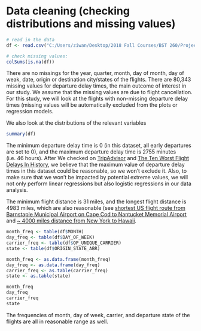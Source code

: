 # Data cleaning (checking distributions and missing values)
```{r}
# read in the data
df <- read.csv("C:/Users/ziwan/Desktop/2018 Fall Courses/BST 260/Project/dataset/flight2017.csv")
```

```{r}
# check missing values:
colSums(is.na(df))
```
There are no missings for the year, quarter, month, day of month, day of weak, date, origin or destination city/states of the flights. There are 80,343 missing values for departure delay times, the main outcome of interest in our study. We assume that the missing values are due to flight cancellation. For this study, we will look at the flights with non-missing departure delay times (missing values will be automatically excluded from the plots or regression models. 


We also look at the distributions of the relevant variables
```{r}
summary(df)
```


The minimum departure delay time is 0 (in this dataset, all early departures are set to 0), and the maximum departure delay time is 2755 minutes (i.e. 46 hours). After We checked on [TripAdvisor](https://www.tripadvisor.com/ShowTopic-g609057-i12143-k4639347-What_s_your_longest_ever_flight_delay-Ovacik_Oludeniz_Mugla_Province_Turkish_Aegean_Coast.html) and [The Ten Worst Flight Delays In History](https://jalopnik.com/the-ten-worst-flight-delays-in-history-1530577136), we believe that the maximum value of departure delay times in this dataset could be reasonable, so we won't exclude it. Also, to make sure that we won't be impacted by potential extreme values, we will not only perform linear regressions but also logistic regressions in our data analysis.

The minimum flight distance is 31 miles, and the longest flight distance is 4983 miles, which are also reasonable (see [shortest US flight route from Barnstaple Municipal Airport on Cape Cod to Nantucket Memorial Airport](http://edition.cnn.com/travel/article/world-shortest-air-routes/index.html) and [~ 4000 miles distance from New York to Hawaii](https://www.distancefromto.net/distance-from-new-york-to-hawaii).

```{r}
month_freq <- table(df$MONTH)
day_freq <- table(df$DAY_OF_WEEK)
carrier_freq <- table(df$OP_UNIQUE_CARRIER)
state <- table(df$ORIGIN_STATE_ABR)

month_freq <- as.data.frame(month_freq)
day_freq <- as.data.frame(day_freq)
carrier_freq <- as.table(carrier_freq)
state <- as.table(state)

month_freq
day_freq
carrier_freq
state

```
The frequencies of month, day of week, carrier, and departure state of the flights are all in reasonable range as well.
